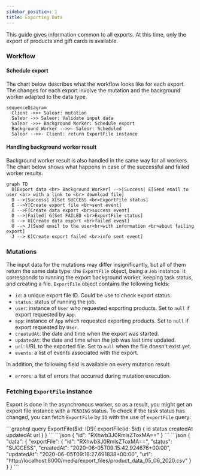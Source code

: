 ```yaml
---
sidebar_position: 1
title: Exporting Data
---
```


This guide gives information common to all exports.
At this time, only the export of products and gift cards is available.

### Workflow

#### Schedule export

The chart below describes what the workflow looks like for each export.
The changes for each export involve the mutation and the background worker adapted to the data type.

```mermaid
sequenceDiagram
  Client ->>+ Saleor: mutation
  Saleor ->> Saleor: Validate input data
  Saleor ->>+ Background Worker: Schedule export
  Background Worker -->>- Saleor: Scheduled
  Saleor -->>- Client: return ExportFile instance
```

#### Handling background worker result

Background worker result is also handled in the same way for all workers.
The chart below shows what happens in case of the successful and failed worker results.

```mermaid
graph TD
  D[Export data <br> Background Worker] -->|Success| E[Send email to user <br> with a link to <br> download file]
  D -->|Success| X[Set SUCCESS <br>ExportFile status]
  E -->Y[Create export file <br>sent event]
  X -->F[Create data export <br>success event]
  D -->|Failed| G[Set FAILED <br>ExportFile status]
  G --> U[Create data export <br>failed event]
  U --> J[Send email to the user<br>with information <br>about failing export]
  J --> K[Create export failed <br>info sent event]
```

### Mutations

The input data for the mutations may differ insignificantly, but all of them return the same data type: the `ExportFile` object, being a `Job` instance.
It corresponds to running the export background worker, keeping task status, and creating a file.
`ExportFile` object contains the following fields:

- `id`: a unique export file ID. Could be use to check export status.
- `status`: status of running the job.
- `user`: instance of `User` who requested exporting products.
  Set to `null` if export requested by `App`.
- `app`: instance of `App` which requested exporting products.
  Set to `null` if export requested by `User`.
- `createdAt`: the date and time when the export was started.
- `updatedAt`: the date and time when the job was last time updated.
- `url`: URL to the exported file. Set to `null` when the file doesn't exist yet.
- `events`: a list of events associated with the export.

In addition, the following field is available on every mutation result:

- `errors`: a list of errors that occurred during mutation execution.

### Fetching `ExportFile` instance

Export is done in the asynchronous worker, so as a result, you might get an export file instance with a `PENDING` status. To check if the task status has changed, you can fetch `ExportFile` by `ID` with the use of `exportFile` query:

<Tabs>
<TabItem value="Query">
```graphql
query ExportFile($id: ID!){
  exportFile(id: $id) {
    id
    status
    createdAt
    updatedAt
    url
  }
}
```
</TabItem>
<TabItem value={"Variables"}>
```json
{
  "id": "RXhwb3J0RmlsZToxMA=="
}
```
</TabItem>
<TabItem value={"Result"}>
```json
{
  "data": {
    "exportFile": {
      "id": "RXhwb3J0RmlsZToxMA==",
      "status": "SUCCESS",
      "createdAt": "2020-06-05T09:15:42.924676+00:00",
      "updatedAt": "2020-06-05T09:16:27.691838+00:00",
      "url": "http://localhost:8000/media/export_files/product_data_05_06_2020.csv"
    }
  }
}
```
</TabItem>
</Tabs>
